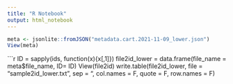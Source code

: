 ```yaml
---
title: "R Notebook"
output: html_notebook
---
```


```r
meta <- jsonlite::fromJSON("metadata.cart.2021-11-09_lower.json")
View(meta)
```

```r
ID = sapply(ids, function(x){x[,1]})
file2id_lower = data.frame(file_name = meta$file_name, ID= ID)
View(file2id)
write.table(file2id_lower, file = "sample2id_lower.txt", sep = "\t", col.names = F, quote = F, row.names = F)
